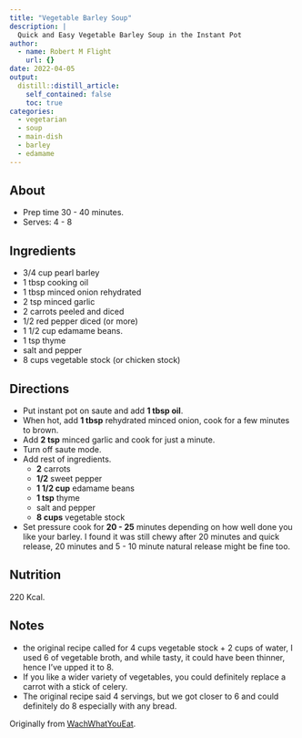 ```yaml
---
title: "Vegetable Barley Soup"
description: |
  Quick and Easy Vegetable Barley Soup in the Instant Pot
author:
  - name: Robert M Flight
    url: {}
date: 2022-04-05
output:
  distill::distill_article:
    self_contained: false
    toc: true
categories:
  - vegetarian
  - soup
  - main-dish
  - barley
  - edamame
---
```


## About

* Prep time 30 - 40 minutes.
* Serves: 4 - 8

## Ingredients 

* 3/4 cup pearl barley
* 1 tbsp  cooking oil
* 1 tbsp minced onion rehydrated
* 2 tsp minced garlic
* 2 carrots peeled and diced
* 1/2 red pepper diced (or more)
* 1 1/2 cup edamame beans.
* 1 tsp  thyme
* salt and pepper
* 8 cups vegetable stock (or chicken stock)

## Directions

* Put instant pot on saute and add **1 tbsp oil**.
* When hot, add **1 tbsp** rehydrated minced onion, cook for a few minutes to brown.
* Add **2 tsp** minced garlic and cook for just a minute.
* Turn off saute mode.
* Add rest of ingredients.
  * **2** carrots
  * **1/2** sweet pepper
  * **1 1/2 cup** edamame beans
  * **1 tsp** thyme
  * salt and pepper
  * **8 cups** vegetable stock

* Set pressure cook for **20 - 25** minutes depending on how well done you like your barley. I found it was still chewy after 20 minutes and quick release, 20 minutes and 5 - 10 minute natural release might be fine too.

## Nutrition

220 Kcal.

## Notes 

* the original recipe called for 4 cups vegetable stock + 2 cups of water, I used 6 of vegetable broth, and while tasty, it could have been thinner, hence I've upped it to 8. 
* If you like a wider variety of vegetables, you could definitely replace a carrot with a stick of celery.
* The original recipe said 4 servings, but we got closer to 6 and could definitely do 8 especially with any bread.

Originally from [WachWhatYouEat](https://www.watchwhatueat.com/instant-pot-vegetable-barley-soup/#recipe).
